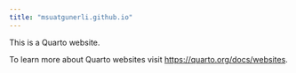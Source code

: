 ```yaml
---
title: "msuatgunerli.github.io"
---
```


This is a Quarto website.

To learn more about Quarto websites visit <https://quarto.org/docs/websites>.
